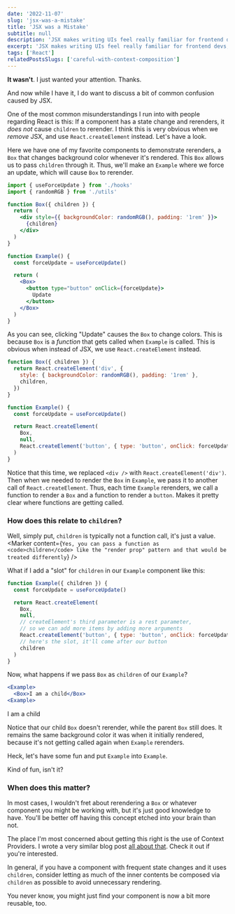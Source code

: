 ```yaml
---
date: '2022-11-07'
slug: 'jsx-was-a-mistake'
title: 'JSX was a Mistake'
subtitle: null
description: 'JSX makes writing UIs feel really familiar for frontend devs, but it can obfuscate a key detail of which we should remain aware.'
excerpt: 'JSX makes writing UIs feel really familiar for frontend devs, but it can obfuscate a key detail of which we should remain aware.'
tags: ['React']
relatedPostsSlugs: ['careful-with-context-composition']
---
```



**It wasn't**. I just wanted your attention. Thanks.

And now while I have it, I do want to discuss a bit of common confusion caused by JSX.

One of the most common misunderstandings I run into with people regarding React is this: If a component has a state change and rerenders, it _does not_ cause `children` to rerender. I think this is very obvious when we _remove_ JSX, and use `React.createElement` instead. Let's have a look.

Here we have one of my favorite components to demonstrate rerenders, a `Box` that changes background color whenever it's rendered. This `Box` allows us to pass `children` through it. Thus, we'll make an `Example` where we force an update, which will cause `Box` to rerender.

```jsx
import { useForceUpdate } from './hooks'
import { randomRGB } from './utils'

function Box({ children }) {
  return (
    <div style={{ backgroundColor: randomRGB(), padding: '1rem' }}>
      {children}
    </div>
  )
}

function Example() {
  const forceUpdate = useForceUpdate()

  return (
    <Box>
      <button type="button" onClick={forceUpdate}>
        Update
      </button>
    </Box>
  )
}
```

<OffsetWrap>
  <NoChildrenExample />
</OffsetWrap>

As you can see, clicking "Update" causes the `Box` to change colors. <Marker content="If you are visually impaired, I added a <code>data-background-color</code> attribute to the <code>div</code> that changes with it. I wasn't sure what else I could do, so I hope that helps. Please let me know if there's more I can do and I'll make an update." /> This is because `Box` is a _function_ that gets called when `Example` is called. This is obvious when instead of JSX, we use `React.createElement` instead.

```javascript
function Box({ children }) {
  return React.createElement('div', {
    style: { backgroundColor: randomRGB(), padding: '1rem' },
    children,
  })
}

function Example() {
  const forceUpdate = useForceUpdate()

  return React.createElement(
    Box,
    null,
    React.createElement('button', { type: 'button', onClick: forceUpdate })
  )
}
```

Notice that this time, we replaced `<div />` with `React.createElement('div')`. Then when we needed to render the `Box` in `Example`, we pass it to another call of `React.createElement`. Thus, each time `Example` rerenders, we call a function to render a `Box` and a function to render a `button`. Makes it pretty clear where functions are getting called.

### How does this relate to `children`?

Well, simply put, `children` is typically not a function call, it's just a value. <Marker content={`Yes, you can pass a function as <code>children</code> like the "render prop" pattern and that would be treated differently`} />

What if I add a "slot" for `children` in our `Example` component like this:

```javascript
function Example({ children }) {
  const forceUpdate = useForceUpdate()

  return React.createElement(
    Box,
    null,
    // createElement's third parameter is a rest parameter,
    // so we can add more items by adding more arguments
    React.createElement('button', { type: 'button', onClick: forceUpdate }),
    // here's the slot, it'll come after our button
    children
  )
}
```

Now, what happens if we pass `Box` as `children` of our `Example`?

```jsx
<Example>
  <Box>I am a child</Box>
<Example>
```

<OffsetWrap>
  <ChildrenExample>
    <Box>I am a child</Box>
  </ChildrenExample>
</OffsetWrap>

Notice that our child `Box` doesn't rerender, while the parent `Box` still does. It remains the same background color it was when it initially rendered, because it's not getting called again when `Example` rerenders.

Heck, let's have some fun and put `Example` into `Example`.

<OffsetWrap>
  <ChildrenExample>
    <NoChildrenExample />
  </ChildrenExample>
</OffsetWrap>

Kind of fun, isn't it?

### When does this matter?

In most cases, I wouldn't fret about rerendering a `Box` or whatever component you might be working with, but it's just good knowledge to have. You'll be better off having this concept etched into your brain than not.

The place I'm most concerned about getting this right is the use of Context Providers. I wrote a very similar blog post [all about that](/careful-with-context-composition). Check it out if you're interested.

In general, if you have a component with frequent state changes and it uses `children`, consider letting as much of the inner contents be composed via `children` as possible to avoid unnecessary rendering.

You never know, you might just find your component is now a bit more reusable, too.
